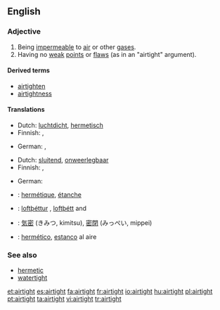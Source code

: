 ==English==

===Adjective===
{{en-adj}}

# Being [[impermeable]] to [[air]] or other [[gas]]es.
# Having no [[weak]] [[point]]s or [[flaw]]s (as in an "airtight" argument).

====Derived terms====
*[[airtighten]]
*[[airtightness]]

====Translations====
{{trans-top|being impermeable to air or other gases}}
* Dutch: [[luchtdicht]], [[hermetisch]]
* Finnish: {{t-|fi|ilmatiivis}}, {{t-|fi|hermeettinen}}
{{trans-mid}}
* German: {{t-|de|luftdicht}}, {{t+|de|hermetisch}}
{{trans-bottom}}

{{trans-top|having no weak points or flaws}}
* Dutch: [[sluitend]], [[onweerlegbaar]]
* Finnish: {{t-|fi|pitävä}}, {{t-|fi|vedenpitävä}}
{{trans-mid}}
* German: {{t-|de| hieb- und stichfest}}
{{trans-bottom}}

{{checktrans-top}}
*{{ttbc|French}}: [[hermétique]], [[étanche]]
{{checktrans-mid}}
*{{ttbc|Icelandic}}: [[loftþéttur]] {{m}}, [[loftþétt]] {{n}} and {{f}}
*{{ttbc|Japanese}}: [[気密]] (きみつ, kimitsu), [[密閉]] (みっぺい, mippei)
*{{ttbc|Spanish}}: [[hermético]], [[estanco]] al aire
{{checktrans-bottom}}

===See also===
*[[hermetic]]
*[[watertight]]

[[et:airtight]]
[[es:airtight]]
[[fa:airtight]]
[[fr:airtight]]
[[io:airtight]]
[[hu:airtight]]
[[pl:airtight]]
[[pt:airtight]]
[[ta:airtight]]
[[vi:airtight]]
[[tr:airtight]]